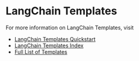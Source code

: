 # LangChain Templates

For more information on LangChain Templates, visit

- [LangChain Templates Quickstart](https://github.com/langchain-ai/langchain/blob/master/templates/README.md)
- [LangChain Templates Index](https://github.com/langchain-ai/langchain/blob/master/templates/docs/INDEX.md)
- [Full List of Templates](https://github.com/langchain-ai/langchain/blob/master/templates/)
